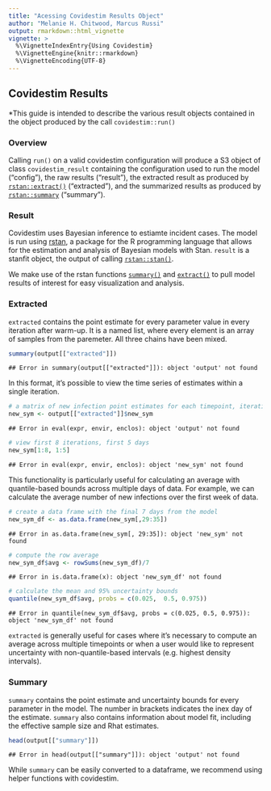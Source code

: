 ```yaml
---
title: "Acessing Covidestim Results Object"
author: "Melanie H. Chitwood, Marcus Russi" 
output: rmarkdown::html_vignette
vignette: >
  %\VignetteIndexEntry{Using Covidestim}
  %\VignetteEngine{knitr::rmarkdown}
  %\VignetteEncoding{UTF-8}
---
```

## Covidestim Results

*This guide is intended to describe the various result objects contained in the object produced by the call `covidestim::run()`

### Overview

Calling `run()` on a valid covidestim configuration will produce a S3 object of class `covidestim_result` containing the configuration used to run the model ("config"), the raw results ("result"), the extracted result as produced by [`rstan::extract()`](https://mc-stan.org/rstan/reference/stanfit-method-extract.html) ("extracted"), and the summarized results as produced by [`rstan::summary`](https://mc-stan.org/rstan/reference/stanfit-method-summary.html) ("summary"). 



### Result
Covidestim uses Bayesian inference to estiamte incident cases. The model is run using [rstan](https://mc-stan.org/users/interfaces/rstan), a package for the R programming language that allows for the estimation and analysis of Bayesian models with Stan. `result` is a stanfit object, the output of calling [`rstan::stan()`](https://mc-stan.org/rstan/reference/stanfit-class.html). 

We make use of the rstan functions [`summary()`](https://mc-stan.org/rstan/reference/stanfit-method-summary.html) and  [`extract()`](https://mc-stan.org/rstan/reference/stanfit-method-extract.html) to pull model results of interest for easy visualization and analysis. 

### Extracted
`extracted` contains the point estimate for every parameter value in every iteration after warm-up. It is a named list, where every element is an array of samples from the paremeter. All three chains have been mixed. 


```r
summary(output[["extracted"]])
```

```
## Error in summary(output[["extracted"]]): object 'output' not found
```
In this format, it's possible to view the time series of estimates within a single iteration. 

```r
# a matrix of new infection point estimates for each timepoint, iteration
new_sym <- output[["extracted"]]$new_sym
```

```
## Error in eval(expr, envir, enclos): object 'output' not found
```

```r
# view first 8 iterations, first 5 days
new_sym[1:8, 1:5]
```

```
## Error in eval(expr, envir, enclos): object 'new_sym' not found
```
This functionality is particularly useful for calculating an average with quantile-based bounds across multiple days of data. For example, we can calculate the average number of new infections over the first week of data. 

```r
# create a data frame with the final 7 days from the model 
new_sym_df <- as.data.frame(new_sym[,29:35]) 
```

```
## Error in as.data.frame(new_sym[, 29:35]): object 'new_sym' not found
```

```r
# compute the row average 
new_sym_df$avg <- rowSums(new_sym_df)/7
```

```
## Error in is.data.frame(x): object 'new_sym_df' not found
```

```r
# calculate the mean and 95% uncertainty bounds
quantile(new_sym_df$avg, probs = c(0.025,  0.5, 0.975))
```

```
## Error in quantile(new_sym_df$avg, probs = c(0.025, 0.5, 0.975)): object 'new_sym_df' not found
```
`extracted` is generally useful for cases where it's necessary to compute an average across multiple timepoints or when a user would like to represent uncertainty with non-quantile-based intervals (e.g. highest density intervals). 

### Summary
`summary` contains the point estimate and uncertainty bounds for every parameter in the model. The number in brackets indicates the inex day of the estimate. `summary` also contains information about model fit, including the effective sample size and Rhat estimates. 

```r
head(output[["summary"]])
```

```
## Error in head(output[["summary"]]): object 'output' not found
```
While `summary` can be easily converted to a dataframe, we recommend using helper functions with covidestim. 
